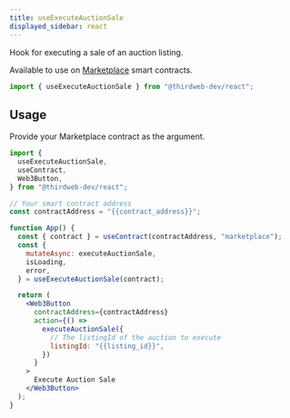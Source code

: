 ```yaml
---
title: useExecuteAuctionSale
displayed_sidebar: react
---
```



Hook for executing a sale of an auction listing.

Available to use on [Marketplace](https://thirdweb.com/thirdweb.eth/Marketplace) smart contracts.

```jsx
import { useExecuteAuctionSale } from "@thirdweb-dev/react";
```

## Usage

Provide your Marketplace contract as the argument.

```jsx
import {
  useExecuteAuctionSale,
  useContract,
  Web3Button,
} from "@thirdweb-dev/react";

// Your smart contract address
const contractAddress = "{{contract_address}}";

function App() {
  const { contract } = useContract(contractAddress, "marketplace");
  const {
    mutateAsync: executeAuctionSale,
    isLoading,
    error,
  } = useExecuteAuctionSale(contract);

  return (
    <Web3Button
      contractAddress={contractAddress}
      action={() =>
        executeAuctionSale({
          // The listingId of the auction to execute
          listingId: "{{listing_id}}",
        })
      }
    >
      Execute Auction Sale
    </Web3Button>
  );
}
```
